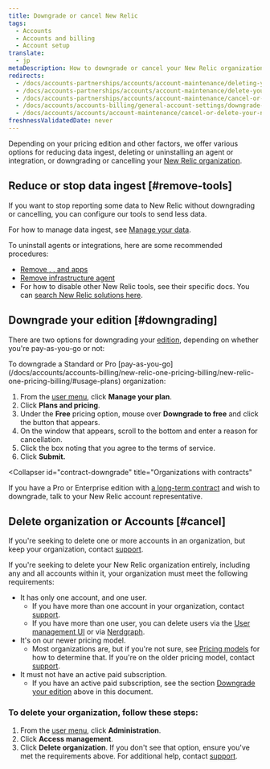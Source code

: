 ```yaml
---
title: Downgrade or cancel New Relic 
tags:
  - Accounts
  - Accounts and billing
  - Account setup
translate:
  - jp
metaDescription: How to downgrade or cancel your New Relic organization.
redirects:
  - /docs/accounts-partnerships/accounts/account-maintenance/deleting-your-new-relic-account
  - /docs/accounts-partnerships/accounts/account-maintenance/delete-your-new-relic-account
  - /docs/accounts-partnerships/accounts/account-maintenance/cancel-or-delete-your-new-relic-account
  - /docs/accounts/accounts-billing/general-account-settings/downgrade-cancel-account
  - /docs/accounts/accounts/account-maintenance/cancel-or-delete-your-new-relic-account
freshnessValidatedDate: never
---
```


Depending on your pricing edition and other factors, we offer various options for reducing data ingest, deleting or uninstalling an agent or integration, or downgrading or cancelling your [New Relic organization](/docs/accounts/accounts-billing/new-relic-one-pricing-users/new-relic-account-structure).

## Reduce or stop data ingest [#remove-tools]

If you want to stop reporting some data to New Relic without downgrading or cancelling, you can configure our tools to send less data. 

For how to manage data ingest, see [Manage your data](/docs/telemetry-data-platform/get-data-new-relic/manage-data/manage-your-data).

To uninstall agents or integrations, here are some recommended procedures:

* [Remove <InlinePopover type="apm" />, <InlinePopover type="browser" />, and <InlinePopover type="mobile" /> apps](/docs/apm/new-relic-apm/maintenance/remove-applications-new-relic/)
* [Remove infrastructure agent](/docs/infrastructure/install-infrastructure-agent/update-or-uninstall/uninstall-infrastructure-agent/)
* For how to disable other New Relic tools, see their specific docs. You can [search New Relic solutions here](https://newrelic.com/instant-observability/).

## Downgrade your edition [#downgrading]

There are two options for downgrading your [edition](/docs/accounts/accounts-billing/new-relic-one-pricing-billing/new-relic-one-pricing-billing/#editions), depending on whether you're pay-as-you-go or not: 

<CollapserGroup>
  <Collapser
    id="payg-downgrade"
    title="Pay-as-you-go organizations"
  >
To downgrade a Standard or Pro [pay-as-you-go](/docs/accounts/accounts-billing/new-relic-one-pricing-billing/new-relic-one-pricing-billing/#usage-plans) organization: 

1. From the [user menu](/docs/accounts/accounts-billing/general-account-settings/intro-account-settings), click <DNT>**Manage your plan**</DNT>. 
2. Click <DNT>**Plans and pricing**</DNT>. 
3. Under the <DNT>**Free**</DNT> pricing option, mouse over <DNT>**Downgrade to free**</DNT> and click the button that appears.
4. On the window that appears, scroll to the bottom and enter a reason for cancellation. 
5. Click the box noting that you agree to the terms of service. 
6. Click <DNT>**Submit.**</DNT>
  </Collapser>

  <Collapser
    id="contract-downgrade"
    title="Organizations with contracts"
  >
If you have a Pro or Enterprise edition with [a long-term contract](/docs/accounts/accounts-billing/new-relic-one-pricing-billing/new-relic-one-pricing-billing/#usage-plans) and wish to downgrade, talk to your New Relic account representative. 
  </Collapser>
</CollapserGroup>

## Delete organization or Accounts [#cancel]

If you're seeking to delete one or more accounts in an organization, but keep your organization, contact [support](/docs/using-new-relic/welcome-new-relic/get-started/find-help-use-support-portal).

If you're seeking to delete your New Relic organization entirely, including any and all accounts within it, your organization must meet the following requirements:

* It has only one account, and one user.
  * If you have more than one account in your organization, contact [support](/docs/using-new-relic/welcome-new-relic/get-started/find-help-use-support-portal).
  * If you have more than one user, you can delete users via the [User management UI](/docs/accounts/accounts-billing/new-relic-one-user-management/user-management-ui-and-tasks/#delete-users) or via [Nerdgraph](/docs/apis/nerdgraph/examples/nerdgraph-manage-users/#delete-users).
* It's on our newer pricing model. 
  * Most organizations are, but if you're not sure, see [Pricing models](/docs/accounts/original-accounts-billing/original-product-based-pricing/overview-pricing-models/#determine-pricing) for how to determine that. If you're on the older pricing model, contact [support](/docs/using-new-relic/welcome-new-relic/get-started/find-help-use-support-portal).
* It must not have an active paid subscription.
  * If you have an active paid subscription, see the section [Downgrade your edition](#downgrading) above in this document.

### To delete your organization, follow these steps:

1. From the [user menu](/docs/accounts/accounts-billing/general-account-settings/intro-account-settings), click <DNT>**Administration**</DNT>.
2. Click <DNT>**Access management**</DNT>.
3. Click <DNT>**Delete organization**</DNT>. If you don't see that option, ensure you've met the requirements above. For additional help, contact [support](/docs/using-new-relic/welcome-new-relic/get-started/find-help-use-support-portal).
